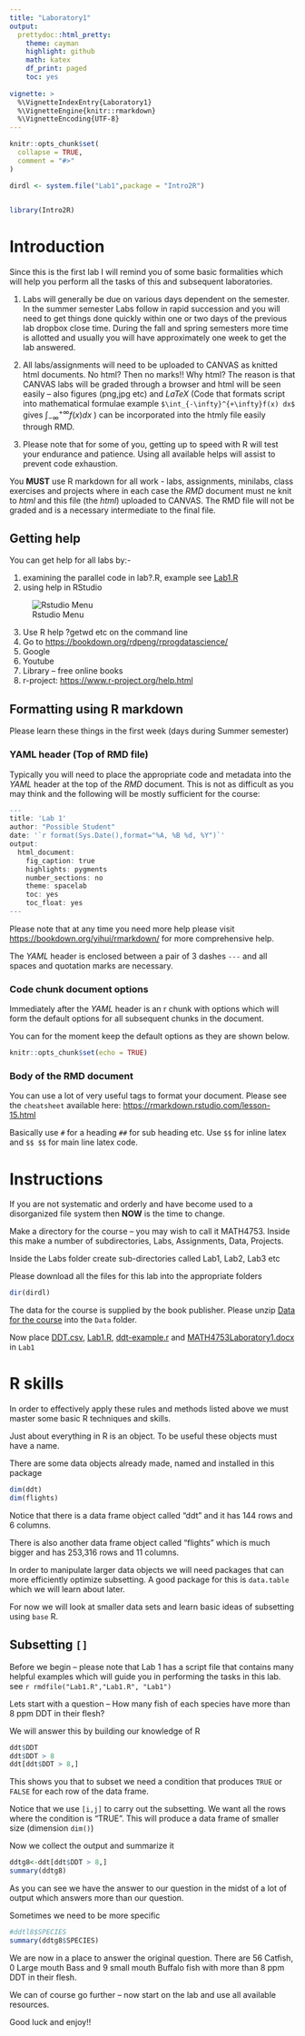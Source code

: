 ```yaml
---
title: "Laboratory1"
output: 
  prettydoc::html_pretty:
    theme: cayman
    highlight: github
    math: katex
    df_print: paged
    toc: yes
             
vignette: >
  %\VignetteIndexEntry{Laboratory1}
  %\VignetteEngine{knitr::rmarkdown}
  %\VignetteEncoding{UTF-8}
---
```


```r
knitr::opts_chunk$set(
  collapse = TRUE,
  comment = "#>"
)

dirdl <- system.file("Lab1",package = "Intro2R")
 

```

```r
library(Intro2R)
```


# Introduction

Since this is the first lab I will remind you of some basic formalities which will help you perform all the tasks of this and subsequent laboratories.

  1. Labs will generally be due on various days dependent on the semester. In the summer semester Labs follow in rapid succession and you will need to get things done quickly within one or two days of the previous lab dropbox close time. During the fall and spring semesters more time is allotted and usually you will have approximately one week to get the lab answered.

  2. All labs/assignments will need to be uploaded to CANVAS as knitted html documents.  No html? Then no marks!! Why html? The reason is that CANVAS labs will be graded through a browser and html will be seen easily -- also figures (png,jpg etc) and $LaTeX$ (Code that formats script into mathematical formulae example ` $\int_{-\infty}^{+\infty}f(x) dx$` gives $\int_{-\infty}^{+\infty}f(x) dx$ ) can be incorporated into the htmly file easily through RMD.

  3. Please note that for some of you,  getting up to speed with R will test your endurance and patience. Using all available helps will assist to prevent code exhaustion. 

You **MUST** use R markdown for all work - labs, assignments, minilabs, class exercises and projects where in each case the *RMD* document must ne knit to *html* and this file (the *html*) uploaded to CANVAS. The RMD file will not be graded and is a necessary intermediate to the final file. 

##  Getting help


You can get help for all labs by:-

  1. examining the parallel code in lab?.R, example see [Lab1.R](`r paste0(dirdl, "/Lab1.R")`)
  2. using help in RStudio 
  
![Rstudio Menu](RstudioHelp.png)
  
  
  
  3. Use R help ?getwd etc on the command line
  4. Go to <https://bookdown.org/rdpeng/rprogdatascience/> 
  5. Google
  6. Youtube
  7. Library -- free online books
  8. r-project: <https://www.r-project.org/help.html>
  
## Formatting using R markdown

Please learn these things in the first week (days during Summer semester)

### YAML header (Top of RMD file)

Typically you will need to place the appropriate code and metadata into the *YAML* header at the top of the *RMD* document. This is not as difficult as you may think and the following will be mostly sufficient for the course:

```r
---
title: 'Lab 1'
author: "Possible Student"
date: '`r format(Sys.Date(),format="%A, %B %d, %Y")`'
output: 
  html_document:
    fig_caption: true
    highlights: pygments
    number_sections: no
    theme: spacelab
    toc: yes
    toc_float: yes
---
```


Please note that at any time you need more help please visit <https://bookdown.org/yihui/rmarkdown/> for more comprehensive help.

The *YAML* header is enclosed between a pair of 3 dashes `---` and all spaces and quotation marks are necessary.

### Code chunk document options

Immediately after the *YAML* header is an r chunk with options which will form the default options for all subsequent chunks in the document.

You can for the moment keep the default options as they are shown below.

```r

knitr::opts_chunk$set(echo = TRUE)


```


### Body of the RMD document

You can use a lot of very useful tags to format your document. Please see the `cheatsheet` available here: <https://rmarkdown.rstudio.com/lesson-15.html>

Basically use `#` for a heading `##` for sub heading etc. Use `$$` for inline latex and `$$ $$` for main line latex code.




# Instructions

If you are not systematic and orderly and have become used to a disorganized file system then **NOW** is the time to change.

Make a directory for the course -- you may wish to call it MATH4753. Inside this make a number of subdirectories, Labs, Assignments, Data, Projects.

Inside the Labs folder create sub-directories called Lab1, Lab2, Lab3 etc 

Please download all the files for this lab into the appropriate folders

```r
dir(dirdl)
```


The data for the course is supplied by the book publisher.
Please unzip [Data for the course](`r paste0(dirdl,"/Data-for-thet-course.zip")`) into the `Data` folder. 

Now place [DDT.csv](`r paste0(dirdl,"/DDT.csv")`), [Lab1.R](`r paste0(dirdl,"/Lab1.R")`), [ddt-example.r](`r paste0(dirdl,"/ddt-example.r")`)  and [MATH4753Laboratory1.docx](`r paste0(dirdl,"/MATH4753Laboratory1.docx")`) in `Lab1`

# R skills

In order to effectively apply these rules and methods listed above we must master some basic R techniques and skills.

Just about everything in R is an object. To be useful these objects must have a name.

There are some data objects already made, named and installed in this package

```r
dim(ddt)
dim(flights)
```

Notice that there is a data frame object called "ddt" and it has 144 rows and 6 columns.

There is also another data frame object called "flights" which is much bigger and has 253,316 rows and 11 columns.

In order to manipulate larger data objects we will need packages that can more efficiently optimize subsetting. A good package for this is `data.table` which we will learn about later.

For now we will look at smaller data sets and learn basic ideas of subsetting using `base` R.

## Subsetting `[]`

Before we begin -- please note that Lab 1 has a script file that contains many helpful examples which will guide you in performing the tasks in this lab. see `r rmdfile("Lab1.R","Lab1.R", "Lab1")`

Lets start with a question -- How many fish of each species have more than 8 ppm DDT in their flesh?

We will answer this by building our knowledge of R


```r
ddt$DDT
ddt$DDT > 8
ddt[ddt$DDT > 8,]
```

This shows you that to subset we need a condition that produces `TRUE` or `FALSE` for each row of the data frame.

Notice that we use `[i,j]` to carry out the subsetting. We want all the rows where the condition is "TRUE". This will produce a data frame of smaller size (dimension `dim()`)

Now we collect the output and summarize it

```r
ddtg8<-ddt[ddt$DDT > 8,]
summary(ddtg8)
```

As you can see we have the answer to our question in the midst of a lot of output which answers more than our question.

Sometimes we need to be more specific

```r
#ddtl8$SPECIES
summary(ddtg8$SPECIES)
```

We are now in a place to answer the original question.
There are 56 Catfish, 0 Large mouth Bass and 9 small mouth Buffalo fish with more than 8 ppm DDT in their flesh.

We can of course go further -- now start on the lab and use all available resources.

Good luck and enjoy!!


